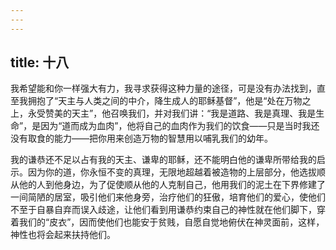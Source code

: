 ```yaml
---
---
---
```

title: 十八
---

我希望能和你一样强大有力，我寻求获得这种力量的途径，可是没有办法找到，直至我拥抱了“天主与人类之间的中介，降生成人的耶稣基督”，他是“处在万物之上，永受赞美的天主”，他召唤我们，并对我们讲：“我是道路、我是真理、我是生命”，是因为“道而成为血肉”，他将自己的血肉作为我们的饮食——只是当时我还没有取食的能力——把你用来创造万物的智慧用以哺乳我们的幼年。

我的谦恭还不足以占有我的天主、谦卑的耶稣，还不能明白他的谦卑所带给我的启示。因为你的道，你永恒不变的真理，无限地超越着被造物的上层部分，他选拔顺从他的人到他身边，为了促使顺从他的人克制自己，他用我们的泥土在下界修建了一间简陋的居室，吸引他们来他身旁，治疗他们的狂傲，培育他们的爱心，使他们不至于自暴自弃而误入歧途，让他们看到用谦恭约束自己的神性就在他们脚下，穿着我们的“皮衣”，因而使他们也能安于贫贱，自愿自觉地俯伏在神灵面前，这样，神性也将会起来扶持他们。